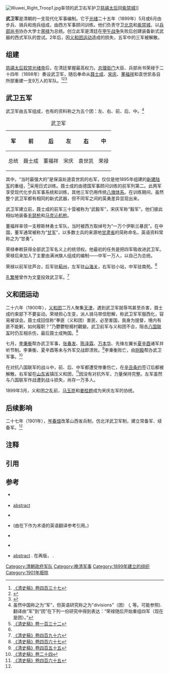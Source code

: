 [[File:Wuwei_Right_Troop1.jpg|thumb]]率领的武卫右军护卫[[慈禧太后|慈禧太后]]回[[紫禁城|紫禁城]]]]

'''武卫军'''{{sfn|丁|1986|p=47}}{{sfn|Powell|1972|pp=102–103}}是清朝的一支现代化军事编制。它于[[光绪|光绪]]二十五年（1899年）5月{{sfn|王|1995|p=[https://books.google.com/books?id=WjnKdLwrrWsC&pg=PA71#v=onepage&q&f=false 71]|ps=: “1899年5月，中国最强大的军队的武卫右军（袁世凯的新军的新名字）统领袁世凯[注：武卫军包括左、右、前、后、中军]……”}}或6月由步兵、骑兵和炮兵组成，由西方军事顾问训练。他们负责守卫[[北京|北京]]和[[紫禁城|紫禁城]]，以[[兵部尚书|兵部尚书]]协办大学士[[荣禄|荣禄]]为总统。创立此军是清廷在[[甲午战争|甲午战争]]失败后创建装备新式武器的西式军队的尝试。2年后，因[[义和团运动|义和团运动]]造成的损失，五军中的三军被解散。

== 组建 ==
[[慈禧太后|慈禧太后]][[软禁|软禁]][[光绪帝|光绪帝]]后，在清廷掌握最高权力。[[总理衙门|总理衙门]]大臣、兵部尚书荣禄于二十四年（1898年）奏设武卫军，随后奉命从[[聂士成|聂士成]]、[[宋庆|宋庆]]、[[董福祥|董福祥]]和袁世凯各自所部重建一支9万人的军队。<ref name=QSG437>[[:s:清史稿/卷437|《清史稿》卷四百三十七]]</ref>{{sfn|刘|1978}}<ref>{{cite thesis|author=郭辉|url=http://cdmd.cnki.com.cn/Article/CDMD-10075-2010022983.htm|title=荣禄军事活动述论|year=2009|others=M.A. Thesis, [[河北大学|河北大学]]|access-date=2017-03-28|archive-date=2014-02-22|archive-url=https://web.archive.org/web/20140222042658/http://cdmd.cnki.com.cn/Article/CDMD-10075-2010022983.htm|dead-url=no}}</ref><ref>{{cite web |url=http://www.xinhai.org/shi/qingbeijing/2010-12-06/1053.html |title=“慈禧西行”始末|website=辛亥革命网|date=2010-12-06 |archive-url=https://web.archive.org/web/20120812115542/http://www.xinhai.org/shi/qingbeijing/2010-12-06/1053.html |archive-date=2012-08-12|access-date=2014-02-15}}</ref>

== 武卫五军 ==
武卫军由五军组成，也有的资料称之为五个团：{{sfn|丁|1986|p=47}}左、右、前、后、中。{{sfn|Powell|1972|pp=102–103}}{{sfn|王|1995|p=[https://books.google.com/books?id=WjnKdLwrrWsC&pg=PA71#v=onepage&q&f=false 71]|ps=: “1899年5月，中国最强大的军队的武卫右军（袁世凯的新军的新名字）统领袁世凯[注：武卫军包括左、右、前、后、中军]……”}}<ref group="lower-alpha">虽然中国称之为“军”，但英语研究称之为"divisions"（团） ({{Harvnb|Purcell|2010}}, {{Harvnb|王|1995}}等。可能参照{{Harvnb|Powell|1972}}). 翻译由“军”到“团”在下列一份研究中得到表达：“荣禄随后开始重组四军（现在是团）。”{{harvnb|Purcell|2010|p=29}}</ref>
{| border="1" class="wikitable" style="text-align:center; margin: 1em auto 1em auto;"
|+ 武卫军
|-
! 军 
| 前
|[[甘军|后]]
|左
|[[新军|右]]
|中
|-
! 总统
| 聂士成
|董福祥
|宋庆
|袁世凯
|荣禄
|}

其中，“当时最强大的”{{sfn|Powell|1972|pp=102–103}}是保温处道袁世凯的右军，仅仅是他1895年组建的[[新建陆军|新建陆军]]的重组，{{sfn|王|1995|p=[https://books.google.com/books?id=WjnKdLwrrWsC&pg=PA71#v=onepage&q&f=false 71]|ps=: “1899年5月，中国最强大的军队的武卫右军（袁世凯的新军的新名字）统领袁世凯[注：武卫军包括左、右、前、后、中军]……”}}<ref name=QSG132>[[:s:清史稿/卷132|《清史稿》卷一百三十二]]</ref>采用日式训练。聂士成的由德国军事顾问训练的前军列第二。{{sfn|Bodin|1979|p=26}}此两军享受现代化步兵军事系统和训练，其他三军仍用传统[[八旗|八旗体系]]。在训练期间，虽然整个武卫军都有相同的新式武器，但不同军之间的英勇差异显现出来。

武卫军建立前，聂士成的前军三十营被称为“武毅军”，宋庆军称“毅军”。{{sfnm|Powell|1972|1pp=102–103|Bodin|1979|2p=26}}他们彼此相似地装备[[毛瑟枪|毛瑟枪]]和[[马克沁机枪|马克沁机枪]]。{{sfn|Powell|1972|pp=102–103}}

董福祥率领一支穆斯林勇士军队，当时被西方取绰号为“一万个伊斯兰暴民”。在中国，董军通常被称为“[[甘军|甘军]]”，以多数士兵的来源地[[甘肃省|甘肃省]]的简称命名，英语资料常称之为“甘勇”。{{sfn|Bodin|1979|p=26}}

荣禄奉敕获得全部武卫军名义上的统领权。他最初的任务是把四军吸收进武卫军。荣禄后来加入了主要由满洲旗人组成的编制——中军一万人，以自己为总统。{{sfn|Purcell|2010|p=29}}{{Refn|group="lower-alpha"|这段时间，荣禄除了受任为总理衙门大臣外，还保持着对保卫京城地区的[[北洋军|北洋军]]的统领，节制北洋海陆各军。{{sfn|Powell|1972|pp=102–103}}<ref name=QSG437/><ref name=QSG132/>}}

荣禄以前军驻芦台，后军驻[[蓟州|蓟州]]，左军驻[[山海关|山海关]]，右军驻小站，中军驻南苑。<ref name=QSG437/>

[[孔繁琴|孔繁琴]]曾作为文童投效武卫军。<ref>[[:s:清史稿/卷496|《清史稿》卷四百九十六]]</ref>

== 义和团运动 ==
{{Main article|义和团运动}}
二十六年（1900年），[[义和团|义和团]]二万人聚集[[天津|天津]]，遇到武卫军就辱骂甚至杀害，聂士成约束部下不要妄动。荣禄担心生变，派人骑马带信慰解，称武卫军军服西化，容易被误会。聂士成回信称“拳匪（义和团）害民，必至害国，我身为提督，境内有匪不能剿，如何履职？”乃鬱鬱駐楊村觀變。武卫前军与义和团不合，阻击[[八国联军|八国联军]]时仍互相杀伤，最后聂士成殉国。<ref>[[:s:清史稿/卷467|《清史稿》卷四百六十七]]</ref>

七月，[[李秉衡|李秉衡]]帮办武卫军事，[[张春发|张春发]]、[[陈泽霖|陈泽霖]]、[[万本华|万本华]]、先锋左翼长[[夏辛酉|夏辛酉]]诸军并听节制。李秉衡、夏辛酉等未与外军交战即溃败。<ref>[[:s:清史稿/卷455|《清史稿》卷四百五十五]]</ref>李秉衡败亡，由[[刚毅|刚毅]]帮办武卫军事。<ref>[[:s:清史稿/卷024|《清史稿》卷二十四]]</ref>

在对抗八国联军的战斗中，前、后、中军都遭受惨重伤亡，在[[辛丑条约|辛丑条约]]签订后都被解散。右军留在[[山东省|山东省]]镇压义和团，<ref>[[:s:清史稿/卷465|《清史稿》卷四百六十五]]</ref>因没有对抗外军，力量保持完整。左军虽然与八国联军作战遭到战斗损失，尚存一万多人。

1899年3月，义和团之乱前，[[马玉崑|马玉崑]]和[[姜桂题|姜桂题]]成为宋庆左军的协统。{{sfnm|丁|1986|1p=47 （“在中国方面，马玉崑率领的左团和[[何永盛|何永盛]]率领的[[直隶|直隶]]练军在城内建立起顽固的防线”）|Rhoads|2011|2p=82 （看上去，武卫左军总统姜桂题（1843年—1922年）”|刘|1978|3p=98 (时间：光绪二十五年二月至宣统三年九月（1899年3月至1911年12月）……总统：宋庆 马玉崑 姜桂题 二十一～三十五營 武卫左军}}

== 后续影响 ==
二十七年（1901年），[[岑春煊|岑春煊]]改革山西省兵制，仿北洋武卫军制，建立常备军、续备军。<ref name=QSG132/>

== 注释 ==
{{Notelist}}

== 引用 ==
{{commons category}}
{{Reflist|2|refs=}}

== 参考 ==
{{Refbegin}}
*{{cite book|last=Bodin|first=Lynn|others=Chris Warner (插图)|title=The Boxer Rebellion|publisher=Osprey Publishing|year=1979|format=预览|url=https://books.google.com/books?id=2YleP1OP4HsC&pg=PA26|page=26}}  {{ISBN|978-0-850-45335-5}}
*{{cite journal|last=丁|first=明楠|title=A Decade of Japan's Aggressive Tactics toward China Oriented by Its" National Policy" of Waging a Final War with Russia (1895-1904)|journal=中国史研究|volume=19|number=4|date=1986年夏|pages=37–62|doi=10.2753/CSH0009-4633190437|format=片段|url=https://books.google.com/books?id=i3xwAAAAMAAJ|access-date=2017-03-28|archive-date=2019-06-08|archive-url=https://web.archive.org/web/20190608154901/https://books.google.com/books?id=i3xwAAAAMAAJ|dead-url=no}} [http://mesharpe.metapress.com/app/home/contribution.asp?referrer=parent&backto=issue,2,5;journal,94,155;linkingpublicationresults,1:110905,1 abstract]{{Dead link|date=2018年6月 |bot=InternetArchiveBot |fix-attempted=no }}
*{{cite book|last=劉|first=鳳翰|year=1978|title=武衛軍|url=http://www.mh.sinica.edu.tw/MHDocument/Publication/Publication_137.pdf|location=台北|publisher=中央研究院近代史研究所|oclc=706894661|access-date=2017-03-28|archive-date=2020-08-16|archive-url=https://web.archive.org/web/20200816053341/http://www.mh.sinica.edu.tw/MHDocument/Publication/Publication_137.pdf|dead-url=no}}
*{{cite book|last=Powell|first=Ralph L.|title=The Rise of Chinese Military Power 1895-1912|place=Princeton|publisher=Kennikat Press|year=1972|format=片段|url=https://books.google.com/books?id=zs4mAQAAMAAJ}} (由{{Harvnb|Wang|1995}}在下作为术语的英语翻译参考引用。)
*{{cite book|last=Purcell|first=Victor|title=The Boxer Uprising: A Background Study|publisher=Cambridge University Press|year=2010|format=预览|url=https://books.google.com/books?id=zs4mAQAAMAAJ|page=29}} {{ISBN|978-0-521-14812-2}}
*{{cite book|last=Rhoads|first=Edward J. M.|title=Manchus and Han: Ethnic Relations and Political Power in Late Qing and Early Republican China, 1861–1928|publisher=University of Washington Press|year=2011|format=预览|url=https://books.google.com/books?id=tgq1miGno-4C&pg=PA82|page=82|access-date=2017-03-28|archive-date=2019-06-09|archive-url=https://web.archive.org/web/20190609093104/https://books.google.com/books?id=tgq1miGno-4C&pg=PA82|dead-url=no}} {{ISBN|978-0-295-80412-5}}
*{{cite journal|last=王|first=建华|title=Military Reforms, 1895-1908|journal=中国史研究|volume=28|number=3–4|date=1995年春夏|pages=67–84|doi=10.2753/CSH0009-463328030467|format=片段|url=https://books.google.com/books?id=7VZwAAAAMAAJ}} [http://mesharpe.metapress.com/app/home/contribution.asp?referrer=parent&backto=issue,6,12;journal,64,155;linkingpublicationresults,1:110905,1 abstract] {{Webarchive|url=https://archive.is/20130411083056/http://mesharpe.metapress.com/app/home/contribution.asp?referrer=parent&backto=issue,6,12;journal,64,155;linkingpublicationresults,1:110905,1 |date=2013-04-11 }}. 在{{cite book|author=Douglas R. Reynolds (ed. and trans.)|title=China, 1895-1912: State Sponsored Reforms and China's Late-Qing |others=翻译杂志《中国史研究》的特刊|publisher=M. E. Sharpe|year=1995|format=预览|url=https://books.google.com/books?id=WjnKdLwrrWsC&pg=PA71|pages=67–84|isbn=1-56-324749-6}}再版， {{ISBN|978-1-563-24749-1}}.
{{Refend}}

[[Category:清朝政府军队|Category:清朝政府军队]]
[[Category:晚清军事|Category:晚清军事]]
[[Category:1899年建立的组织|Category:1899年建立的组织]]
[[Category:1901年廢除|Category:1901年廢除]]